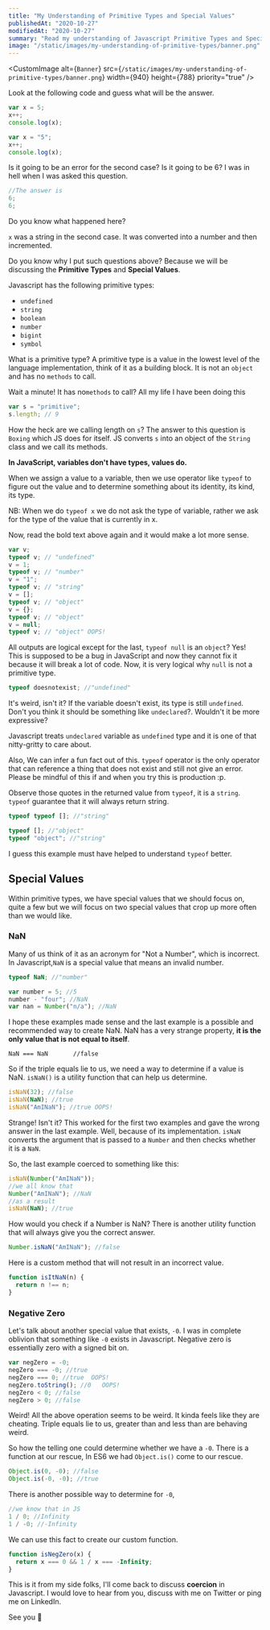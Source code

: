 ```yaml
---
title: "My Understanding of Primitive Types and Special Values"
publishedAt: "2020-10-27"
modifiedAt: "2020-10-27"
summary: "Read my understanding of Javascript Primitive Types and Special values, have a chat with me if you want to add something."
image: "/static/images/my-understanding-of-primitive-types/banner.png"
---
```


<CustomImage
    alt={`Banner`}
    src={`/static/images/my-understanding-of-primitive-types/banner.png`}
    width={940}
    height={788}
    priority="true"
/>

Look at the following code and guess what will be the answer.

```js
var x = 5;
x++;
console.log(x);

var x = "5";
x++;
console.log(x);
```

Is it going to be an error for the second case? Is it going to be 6?
I was in hell when I was asked this question.

```js
//The answer is
6;
6;
```

Do you know what happened here?

`x` was a string in the second case. It was converted into a number and then incremented.

Do you know why I put such questions above? Because we will be discussing the **Primitive Types** and **Special Values**.

Javascript has the following primitive types:

- `undefined`
- `string`
- `boolean`
- `number`
- `bigint`
- `symbol`

What is a primitive type?
A primitive type is a value in the lowest level of the language implementation, think of it as a building block. It is not an `object` and has no `methods` to call.

Wait a minute! It has no`methods` to call? All my life I have been doing this

```js
var s = "primitive";
s.length; // 9
```

How the heck are we calling length on `s`? The answer to this question is `Boxing` which JS does for itself. JS converts `s` into an object of the `String` class and we call its methods.

**In JavaScript, variables don't have types, values do.**

When we assign a value to a variable, then we use operator like `typeof` to figure out the value and to determine something about its identity, its kind, its type.

NB: When we do `typeof x` we do not ask the type of variable, rather we ask for the type of the value that is currently in x.

Now, read the bold text above again and it would make a lot more sense.

```js
var v;
typeof v; // "undefined"
v = 1;
typeof v; // "number"
v = "1";
typeof v; // "string"
v = [];
typeof v; // "object"
v = {};
typeof v; // "object"
v = null;
typeof v; // "object" OOPS!
```

All outputs are logical except for the last, `typeof null` is an `object`? Yes! This is supposed to be a bug in JavaScript and now they cannot fix it because it will break a lot of code. Now, it is very logical why `null` is not a primitive type.

```js
typeof doesnotexist; //"undefined"
```

It's weird, isn't it? If the variable doesn't exist, its type is still `undefined`. Don't you think it should be something like `undeclared`?. Wouldn't it be more expressive?

Javascript treats `undeclared` variable as `undefined` type and it is one of that nitty-gritty to care about.

Also, We can infer a fun fact out of this. `typeof` operator is the only operator that can reference a thing that does not exist and still not give an error. Please be mindful of this if and when you try this is production :p.

Observe those quotes in the returned value from `typeof`, it is a `string`. `typeof` guarantee that it will always return string.

```js
typeof typeof []; //"string"
```

```js
typeof []; //"object"
typeof "object"; //"string"
```

I guess this example must have helped to understand `typeof` better.

## Special Values

Within primitive types, we have special values ​​that we should focus on, quite a few but we will focus on two special values ​​that crop up more often than we would like.

### NaN

Many of us think of it as an acronym for "Not a Number", which is incorrect. In Javascript,`NaN` is a special value that means an invalid number.

```js
typeof NaN; //"number"
```

```js
var number = 5; //5
number - "four"; //NaN
var nan = Number("n/a"); //NaN
```

I hope these examples made sense and the last example is a possible and recommended way to create NaN.
NaN has a very strange property, **it is the only value that is not equal to itself**.

```JS
NaN === NaN       //false
```

So if the triple equals lie to us, we need a way to determine if a value is NaN. `isNaN()` is a utility function that can help us determine.

```js
isNaN(32); //false
isNaN(NaN); //true
isNaN("AmINaN"); //true OOPS!
```

Strange! Isn't it? This worked for the first two examples and gave the wrong answer in the last example. Well, because of its implementation. `isNaN` converts the argument that is passed to a `Number` and then checks whether it is a `NaN`.

So, the last example coerced to something like this:

```js
isNaN(Number("AmINaN"));
//we all know that
Number("AmINaN"); //NaN
//as a result
isNaN(NaN); //true
```

How would you check if a Number is NaN?
There is another utility function that will always give you the correct answer.

```js
Number.isNaN("AmINaN"); //false
```

Here is a custom method that will not result in an incorrect value.

```js
function isItNaN(n) {
  return n !== n;
}
```

### Negative Zero

Let's talk about another special value that exists, `-0`. I was in complete oblivion that something like `-0` exists in Javascript. Negative zero is essentially zero with a signed bit on.

```js
var negZero = -0;
negZero === -0; //true
negZero === 0; //true  OOPS!
negZero.toString(); //0   OOPS!
negZero < 0; //false
negZero > 0; //false
```

Weird! All the above operation seems to be weird. It kinda feels like they are cheating. Triple equals lie to us, greater than and less than are behaving weird.

So how the telling one could determine whether we have a `-0`. There is a function at our rescue, In ES6 we had `Object.is()` come to our rescue.

```js
Object.is(0, -0); //false
Object.is(-0, -0); //true
```

There is another possible way to determine for `-0`,

```js
//we know that in JS
1 / 0; //Infinity
1 / -0; //-Infinity
```

We can use this fact to create our custom function.

```js
function isNegZero(x) {
  return x === 0 && 1 / x === -Infinity;
}
```

This is it from my side folks, I'll come back to discuss **coercion** in Javascript. I would love to hear from you, discuss with me on Twitter or ping me on LinkedIn.

See you 👋
